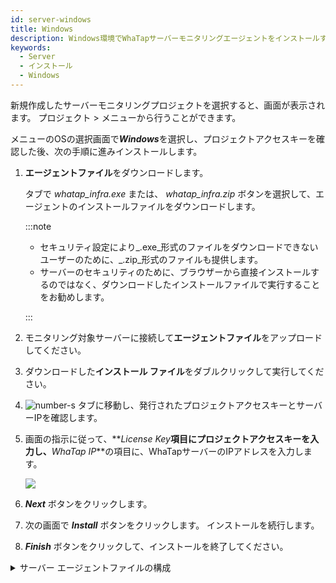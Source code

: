 ```yaml
---
id: server-windows
title: Windows
description: Windows環境でWhaTapサーバーモニタリングエージェントをインストールする方法を説明します。
keywords:
  - Server
  - インストール
  - Windows
---
```


新規作成したサーバーモニタリングプロジェクトを選択すると、<Cmdname sid="side_agentInstall" className="uitext" />画面が表示されます。 プロジェクト<Cmdname sid="side_management" className="uitext" /> &gt; <Cmdname sid="side_agentInstall" className="uitext" />メニューから行うことができます。

<ImgLang img='server-install-windows.png' desc='サーバーモニタリング Windows'/>

<Cmdname sid="side_agentInstall" className="uitext" />メニューのOSの選択画面で***Windows***を選択し、プロジェクトアクセスキーを確認した後、次の手順に進みインストールします。

1. **エージェントファイル**をダウンロードします。

   <Cmdname sid="server_installAgent_win_download" className="uitext" /> タブで *whatap_infra.exe* または、 *whatap_infra.zip* ボタンを選択して、エージェントのインストールファイルをダウンロードします。

   :::note

   - セキュリティ設定により_.exe_形式のファイルをダウンロードできないユーザーのために、_.zip_形式のファイルも提供します。
   - サーバーのセキュリティのために、ブラウザーから直接インストールするのではなく、ダウンロードしたインストールファイルで実行することをお勧めします。

   :::

2. モニタリング対象サーバーに接続して**エージェントファイル**をアップロードしてください。

3. ダウンロードした**インストール ファイル**をダブルクリックして実行してください。  

4. ![number-s](/img/number-03.png) <Cmdname sid="server_installAgent_win_runSetup" className="uitext" /> タブに移動し、発行されたプロジェクトアクセスキーとサーバーIPを確認します。

5. 画面の指示に従って、**_License Key_**項目にプロジェクトアクセスキーを入力し、**_WhaTap IP_**の項目に、WhaTapサーバーのIPアドレスを入力します。

   ![](https://img.whatap.io/media/user_guide_server/management/1230.png)  

6. **_Next_** ボタンをクリックします。

7. 次の画面で **_Install_** ボタンをクリックします。 インストールを続行します。

8. **_Finish_** ボタンをクリックして、インストールを終了してください。

<details>
<summary>サーバー エージェントファイルの構成</summary>


<Svcpf />


<Svwcpf />

</details>
